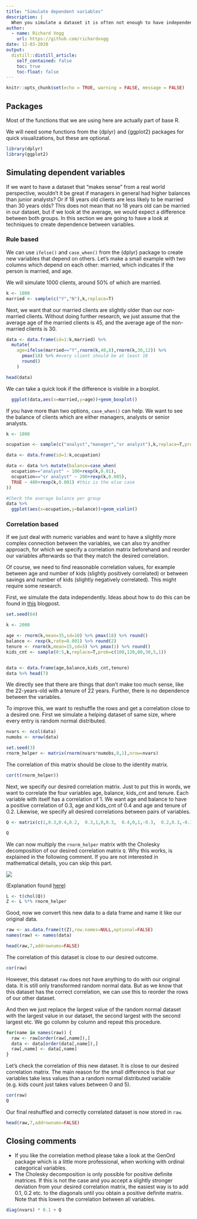 ```yaml
---
title: "Simulate dependent variables"
description: |
  When you simulate a dataset it is often not enough to have independent variables, but you  want to have some dependency between the variables. In this post we explore ways of creating this dependency.
author:
  - name: Richard Vogg
    url: https://github.com/richardvogg
date: 12-03-2020
output:
  distill::distill_article:
    self_contained: false
    toc: true
    toc-float: false
---
```



```r
knitr::opts_chunk$set(echo = TRUE, warning = FALSE, message = FALSE)
```


## Packages

Most of the functions that we are using here are actually part of base R.

We will need some functions from the {dplyr} and {ggplot2} packages for quick visualizations, but these are optional.

```r
library(dplyr)
library(ggplot2)
```

## Simulating dependent variables

If we want to have a dataset that "makes sense" from a real world perspective, wouldn't it be great if managers in general had higher balances than junior analysts? Or if 18 years old clients are less likely to be married than 30 years olds?
This does not mean that no 18 years old can be married in our dataset, but if we look at the average, we would expect a difference between both groups.
In this section we are going to have a look at techniques to create dependence between variables.

### Rule based

We can use `ifelse()` and `case_when()` from the {dplyr} package to create new variables that depend on others. Let's make a small example with two columns which depend on each other: married, which indicates if the person is married, and age.


We will simulate 1000 clients, around 50% of which are married.

```r
k <- 1000
married <- sample(c("Y","N"),k,replace=T)
```

Next, we want that our married clients are slightly older than our non-married clients. Without doing further research, we just assume that the average age of the married clients is 45, and the average age of the non-married clients is 30.

```r
data <- data.frame(id=1:k,married) %>% 
  mutate(
    age=ifelse(married=="Y",rnorm(k,40,8),rnorm(k,30,12)) %>% 
      pmax(18) %>% #every client should be at least 18
      round()
    )

head(data)
```

We can take a quick look if the difference is visible in a boxplot.

```r
  ggplot(data,aes(x=married,y=age))+geom_boxplot()
```

If you have more than two options, `case_when()` can help. We want to see the balance of clients which are either managers, analysts or senior analysts. 

```r
k <- 1000

ocupation <- sample(c("analyst","manager","sr analyst"),k,replace=T,prob=c(10,2,3))

data <- data.frame(id=1:k,ocupation)

data <- data %>% mutate(balance=case_when(
  ocupation=="analyst" ~ 100+rexp(k,0.01),
  ocupation=="sr analyst" ~ 200+rexp(k,0.005),
  TRUE ~ 400+rexp(k,0.001) #this is the else case
))

#Check the average balance per group
data %>% 
  ggplot(aes(x=ocupation,y=balance))+geom_violin()
```


### Correlation based

If we just deal with numeric variables and want to have a slightly more complex connection between the variables, we can also try another approach, for which we specify a correlation matrix beforehand and reorder our variables afterwards so that they match the desired correlation.

Of course, we need to find reasonable correlation values, for example between age and number of kids (slightly positively correlated) or between savings and number of kids (slightly negatively correlated). This might require some research.

First, we simulate the data independently. Ideas about how to do this can be found in [this](https://r-vogg-blog.netlify.app/posts/2020-10-09-data-simulation/) blogpost.

```r
set.seed(64)

k <- 2000

age <- rnorm(k,mean=35,sd=10) %>% pmax(18) %>% round()
balance <- rexp(k,rate=0.001) %>% round(2)
tenure <- rnorm(k,mean=15,sd=5) %>% pmax(1) %>% round()
kids_cnt <- sample(0:5,k,replace=T,prob=c(100,120,80,30,5,1))


data <- data.frame(age,balance,kids_cnt,tenure)
data %>% head(7)
```

We directly see that there are things that don't make too much sense, like the 22-years-old with a tenure of 22 years. Further, there is no dependence between the variables.

To improve this, we want to reshuffle the rows and get a correlation close to a desired one. First we simulate a helping dataset of same size, where every entry is random normal distributed.

```r
nvars <- ncol(data)
numobs <- nrow(data)

set.seed(3)
rnorm_helper <- matrix(rnorm(nvars*numobs,0,1),nrow=nvars)
```

The correlation of this matrix should be close to the identity matrix.

```r
cor(t(rnorm_helper))
```

Next, we specify our desired correlation matrix. Just to put this in words, we want to correlate the four variables age, balance, kids_cnt and tenure. Each variable with itself has a correlation of 1. We want age and balance to have a positive correlation of 0.3, age and kids_cnt of 0.4 and age and tenure of 0.2. Likewise, we specify all desired correlations between pairs of variables.

```r
Q <- matrix(c(1,0.3,0.4,0.2,  0.3,1,0,0.3,  0.4,0,1,-0.3,  0.2,0.3,-0.3,1),ncol=nvars)

Q
```

We can now multiply the `rnorm_helper` matrix with the Cholesky decomposition of our desired correlation matrix `Q`. Why this works, is explained in the following comment. If you are not interested in mathematical details, you can skip this part.

![](img/Cholesky.png)

(Explanation found [here](https://math.stackexchange.com/q/163472))

```r
L <- t(chol(Q))
Z <- L %*% rnorm_helper
```

Good, now we convert this new data to a data frame and name it like our original data. 

```r
raw <- as.data.frame(t(Z),row.names=NULL,optional=FALSE)
names(raw) <- names(data)

head(raw,7,addrownums=FALSE)
```

The correlation of this dataset is close to our desired outcome.

```r
cor(raw)
```

However, this dataset `raw` does not have anything to do with our original data. It is still only transformed random normal data. But as we know that this dataset has the correct correlation, we can use this to reorder the rows of our other dataset.

And then we just replace the largest value of the random normal dataset with the largest value in our dataset, the second largest with the second largest etc. We go column by column and repeat this procedure.

```r
for(name in names(raw)) {
  raw <- raw[order(raw[,name]),]
  data <- data[order(data[,name]),]
  raw[,name] <- data[,name]
}

```

Let's check the correlation of this new dataset. It is close to our desired correlation matrix. The main reason for the small difference is that our variables take less values than a random normal distributed variable (e.g. kids count just takes values between 0 and 5).

```r
cor(raw)
Q
```

Our final reshuffled and correctly correlated dataset is now stored in `raw`.

```r
head(raw,7,addrownums=FALSE)
```

## Closing comments

* If you like the correlation method please take a look at the GenOrd package which is a little more professional, when working with ordinal categorical variables.
* The Cholesky decomposition is only possible for positive definite matrices. If this is not the case and you accept a slightly stronger deviation from your desired correlation matrix, the easiest way is to add 0.1, 0.2 etc. to the diagonals until you obtain a positive definite matrix. Note that this lowers the correlation between all variables.

```r
diag(nvars) * 0.1 + Q
```

